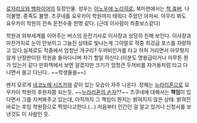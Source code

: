 [[로자리오와 뱀파이어]]의 등장인물. 성우는 [[이노우에 노리히로]], 북미판에서는 [[척 휴버]]. 나이불명. 종족도 불명. 츠쿠네를 요우카이 학원까지 태워다 주었던 아저씨. 아무리 봐도 요우카이 학원의 전속 운전수중 한명 같다. (근데 이사람이 최종보스같다)

학원과 외부세계를 이어주는 버스의 운전기사로 이사장과 상당히 친해 보인다. 이사장과 마찬가지로 눈이 안보이고 그늘진 상태로 빛나는게 그야말로 작중 최강급 포스를 자랑하고 있다.실제로도 작중에서 엄청난 개구리? 두꺼비인가를 타고 허허 거리면서 아무렇지 않게 난장판이된 학원을 돌아다니며 자기 할일 하신다.(이분도 명왕급이거나 아무튼 뭔가 있는거 같다 만화책에서 보면 알겠지만 크기가 엄청큰 두꺼비를 자가용처럼 타고 다니면서 쓸고 다닌다.. ~~학생들을~~)

왠지 모르게 [[네코노메 시즈카]]와 같이 있는 모습이 자주 나온다. 정체는 [[누라리횬]]으로 요우카이 학원의 후원자쯤 되는듯. ~~[[누라리횬의 손자]]??~~ 츠쿠네에 대해서는 '''책임'''이 있다면서 그를 지켜봐주고 있는데, 아직까지 그 책임이 뭔지는 밝혀지지 않은 상태. 밝혀진 바로는 후임 학원장으로 찍었다고한다.(...) 처음부터 인간인 걸 알고 있거나 신청서를 보낸것도 이 사람인 듯.

